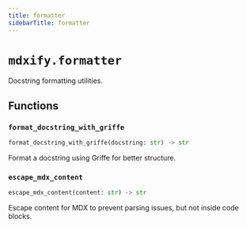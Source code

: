 ```yaml
---
title: formatter
sidebarTitle: formatter
---
```


# `mdxify.formatter`


Docstring formatting utilities.

## Functions

### `format_docstring_with_griffe` <sup><a href="https://github.com/zzstoatzz/mdxify/blob/main/src/mdxify/formatter.py#L16" target="_blank"><Icon icon="github" style="width: 14px; height: 14px;" /></a></sup>

```python
format_docstring_with_griffe(docstring: str) -> str
```


Format a docstring using Griffe for better structure.


### `escape_mdx_content` <sup><a href="https://github.com/zzstoatzz/mdxify/blob/main/src/mdxify/formatter.py#L99" target="_blank"><Icon icon="github" style="width: 14px; height: 14px;" /></a></sup>

```python
escape_mdx_content(content: str) -> str
```


Escape content for MDX to prevent parsing issues, but not inside code blocks.

